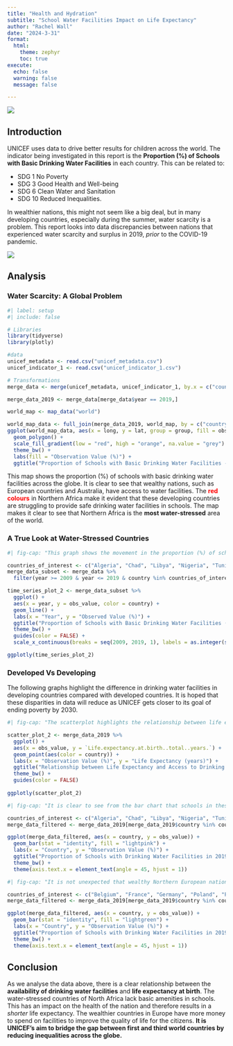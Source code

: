 ```yaml
---
title: "Health and Hydration"
subtitle: "School Water Facilities Impact on Life Expectancy"
author: "Rachel Wall"
date: "2024-3-31"
format: 
  html:
    theme: zephyr
    toc: true
execute: 
  echo: false
  warning: false
  message: false

---
```

![](UNICEF_Logo.png) 

## Introduction

UNICEF uses data to drive better results for children across the world. The indicator being investigated in this report is the **Proportion (%) of Schools with Basic Drinking Water Facilities** in each country. This can be related to:

- SDG 1 No Poverty
- SDG 3 Good Health and Well-being
- SDG 6 Clean Water and Sanitation
- SDG 10 Reduced Inequalities.

In wealthier nations, this might not seem like a big deal, but in many developing countries, especially during the summer, water scarcity is a problem. This report looks into data discrepancies between nations that experienced water scarcity and surplus in 2019, *prior* to the COVID-19 pandemic.

![](SDG_LOGO2.png) 

## Analysis

### Water Scarcity: A Global Problem

```r
#| label: setup
#| include: false

# Libraries 
library(tidyverse)
library(plotly)

#data
unicef_metadata <- read.csv("unicef_metadata.csv")
unicef_indicator_1 <- read.csv("unicef_indicator_1.csv")

# Transformations
merge_data <- merge(unicef_metadata, unicef_indicator_1, by.x = c("country", "year"), by.y = c("country", "time_period"))

merge_data_2019 <- merge_data[merge_data$year == 2019,]
```

```r

world_map <- map_data("world")

world_map_data <- full_join(merge_data_2019, world_map, by = c("country" = "region"))            
ggplot(world_map_data, aes(x = long, y = lat, group = group, fill = obs_value)) +
  geom_polygon() +
  scale_fill_gradient(low = "red", high = "orange", na.value = "grey") +
  theme_bw() +
  labs(fill = "Observation Value (%)") +
  ggtitle("Proportion of Schools with Basic Drinking Water Facilities - 2019", subtitle = "Countries coloured grey have no data associated with them")

```
This map shows the proportion (%) of schools with basic drinking water facilities across the globe. It is clear to see that wealthy nations, such as European countries and Australia, have access to water facilities. The <span style="color:red;">**red colours**</span> in Northern Africa make it evident that these developing countries are struggling to provide safe drinking water facilities in schools. The map makes it clear to see that Northern Africa is the **most water-stressed** area of the world.




### A True Look at Water-Stressed Countries

```r
#| fig-cap: "This graph shows the movement in the proportion (%) of schools with drinking water facilities across **North Africa** for the 10 year period 2009-2019. It is hoped that this statistic will continue to improve into the future. **Hover over a line to see more information about each country**."

countries_of_interest <- c("Algeria", "Chad", "Libya", "Nigeria", "Tunisia", "Mali")
merge_data_subset <- merge_data %>%
  filter(year >= 2009 & year <= 2019 & country %in% countries_of_interest)

time_series_plot_2 <- merge_data_subset %>%
  ggplot() +
  aes(x = year, y = obs_value, color = country) +
  geom_line() +
  labs(x = "Year", y = "Observed Value (%)") +
  ggtitle("Proportion of Schools with Basic Drinking Water Facilities (2009-2019)") +
  theme_bw() +
  guides(color = FALSE) +
  scale_x_continuous(breaks = seq(2009, 2019, 1), labels = as.integer(seq(2009, 2019, 1)))

ggplotly(time_series_plot_2)

```

### Developed Vs Developing
The following graphs highlight the difference in drinking water facilities in developing countries compared with developed countries. It is hoped that these disparities in data will reduce as UNICEF gets closer to its goal of ending poverty by 2030. 

```r
#| fig-cap: "The scatterplot highlights the relationship between life expectancy at birth and the availability of basic drinking water facilities in schools all over the world for the year 2019. The cluster of dots in the top right corner of the graph lead us to believe that having access to drinking water in education facilities increases life expectancy. **Hover over each dot on the graph to see more information.**"

scatter_plot_2 <- merge_data_2019 %>%
  ggplot() +
  aes(x = obs_value, y = `Life.expectancy.at.birth..total..years.`) +
  geom_point(aes(color = country)) +
  labs(x = "Observation Value (%)", y = "Life Expectancy (years)") +
  ggtitle("Relationship between Life Expectancy and Access to Drinking Water in 2019") +
  theme_bw() +
  guides(color = FALSE)
  
ggplotly(scatter_plot_2)
```

```r
#| fig-cap: "It is clear to see from the bar chart that schools in these African countries are *lacking* basic amenities for providing clean drinking water."

countries_of_interest <- c("Algeria", "Chad", "Libya", "Nigeria", "Tunisia", "Mali")
merge_data_filtered <- merge_data_2019[merge_data_2019$country %in% countries_of_interest,]

ggplot(merge_data_filtered, aes(x = country, y = obs_value)) +
  geom_bar(stat = "identity", fill = "lightpink") +
  labs(x = "Country", y = "Observation Value (%)") +
  ggtitle("Proportion of Schools with Drinking Water Facilities in 2019") +
  theme_bw() +
  theme(axis.text.x = element_text(angle = 45, hjust = 1))  
```

```r
#| fig-cap: "It is not unexpected that wealthy Northern European nations do *not* experience a shortage of water. In these countries, drinking water facilities are present in every school. The moderate climate experienced in these countries reduces the risk of water stress."

countries_of_interest <- c("Belgium", "France", "Germany", "Poland", "Portugal", "Spain")
merge_data_filtered <- merge_data_2019[merge_data_2019$country %in% countries_of_interest,]

ggplot(merge_data_filtered, aes(x = country, y = obs_value)) +
  geom_bar(stat = "identity", fill = "lightgreen") +
  labs(x = "Country", y = "Observation Value (%)") +
  ggtitle("Proportion of Schools with Drinking Water Facilities in 2019") +
  theme_bw() +
  theme(axis.text.x = element_text(angle = 45, hjust = 1))    
```

## Conclusion

As we analyse the data above, there is a clear relationship between the **availability of drinking water facilities** and **life expectancy at birth**. The water-stressed countries of North Africa lack basic amenities in schools. This has an impact on the health of the nation and therefore results in a *shorter* life expectancy. The wealthier countries in Europe have more money to spend on facilities to improve the quality of life for the citizens.
**It is UNICEF's aim to bridge the gap between first and third world countries by reducing inequalities across the globe.**




